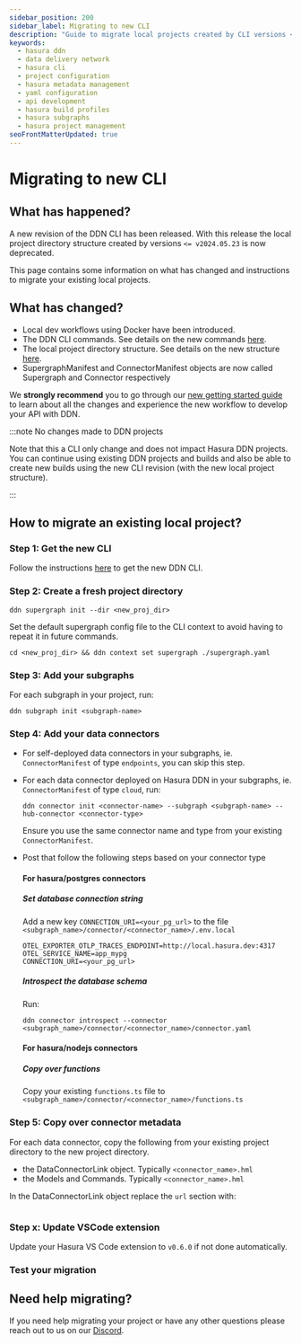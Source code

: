 ```yaml
---
sidebar_position: 200
sidebar_label: Migrating to new CLI
description: "Guide to migrate local projects created by CLI versions <= v2024.05.23"
keywords:
  - hasura ddn
  - data delivery network
  - hasura cli
  - project configuration
  - hasura metadata management
  - yaml configuration
  - api development
  - hasura build profiles
  - hasura subgraphs
  - hasura project management
seoFrontMatterUpdated: true
---
```


# Migrating to new CLI

## What has happened?

A new revision of the DDN CLI has been released. With this release the local project directory
structure created by versions `<= v2024.05.23` is now deprecated.

This page contains some information on what has changed and instructions to migrate your existing local projects.


## What has changed?

- Local dev workflows using Docker have been introduced.
- The DDN CLI commands. See details on the new commands [here](/cli/commands/ddn).
- The local project directory structure. See details on the new structure [here](/project-configuration/config).
- SupergraphManifest and ConnectorManifest objects are now called Supergraph and Connector respectively

We **strongly recommend** you to go through our [new getting started guide](/getting-started/overview) to learn
about all the changes and experience the new workflow to develop your API with DDN.

:::note No changes made to DDN projects

Note that this a CLI only change and does not impact Hasura DDN projects. You can continue using existing DDN projects
and builds and also be able to create new builds using the new CLI revision (with the new local project structure).

:::


## How to migrate an existing local project?

### Step 1: Get the new CLI

Follow the instructions [here](/cli/installation) to get the new DDN CLI.

### Step 2: Create a fresh project directory

```
ddn supergraph init --dir <new_proj_dir>
```

Set the default supergraph config file to the CLI context to avoid having to repeat it in future commands.
```
cd <new_proj_dir> && ddn context set supergraph ./supergraph.yaml
```

### Step 3: Add your subgraphs

For each subgraph in your project, run:

```
ddn subgraph init <subgraph-name>
```

### Step 4: Add your data connectors

- For self-deployed data connectors in your subgraphs, ie. `ConnectorManifest` of type `endpoints`, you can skip this step.

- For each data connector deployed on Hasura DDN in your subgraphs, ie. `ConnectorManifest` of type `cloud`, run:

  ```
  ddn connector init <connector-name> --subgraph <subgraph-name> --hub-connector <connector-type>
  ```

  Ensure you use the same connector name and type from your existing `ConnectorManifest`.

- Post that follow the following steps based on your connector type

  #### For hasura/postgres connectors
  
  ##### Set database connection string
  
  Add a new key `CONNECTION_URI=<your_pg_url>` to the file `<subgraph_name>/connector/<connector_name>/.env.local`
  
  ```
  OTEL_EXPORTER_OTLP_TRACES_ENDPOINT=http://local.hasura.dev:4317
  OTEL_SERVICE_NAME=app_mypg
  CONNECTION_URI=<your_pg_url>
  ```
  
  ##### Introspect the database schema
  
  Run:
  
  ```
  ddn connector introspect --connector <subgraph_name>/connector/<connector_name>/connector.yaml
  ```
  
  #### For hasura/nodejs connectors
  
  ##### Copy over functions
  
  Copy your existing `functions.ts` file to `<subgraph_name>/connector/<connector_name>/functions.ts`

### Step 5: Copy over connector metadata

For each data connector, copy the following from your existing project directory to the new project directory.

- the DataConnectorLink object. Typically `<connector_name>.hml`
- the Models and Commands. Typically `<connector_name>.hml`

In the DataConnectorLink object replace the `url` section with:

```

```

### Step x: Update VSCode extension

Update your Hasura VS Code extension to `v0.6.0` if not done automatically.

### Test your migration

## Need help migrating?

[//]: <> (TODO: put proper reach out link)

If you need help migrating your project or have any other questions please reach out to us on
our [Discord](https://hasura.io/discord).